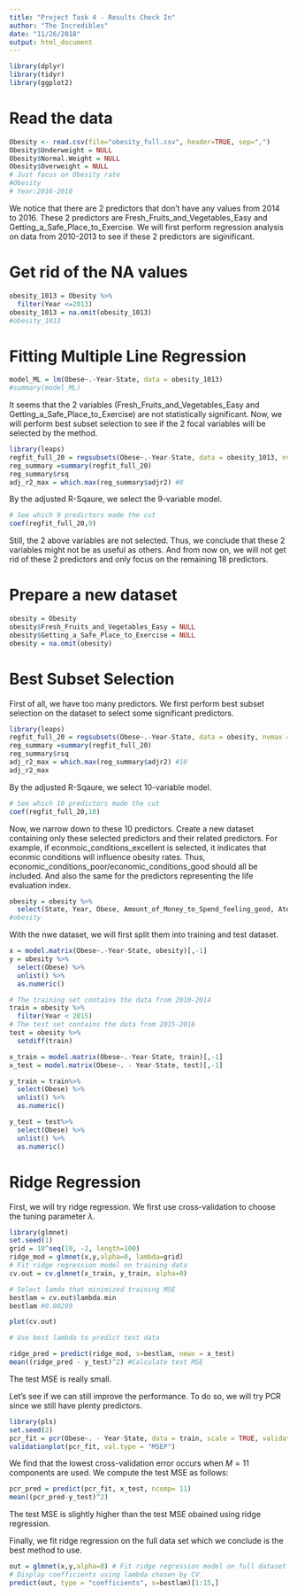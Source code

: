 ```yaml
---
title: "Project Task 4 - Results Check In"
author: "The Incredibles"
date: "11/26/2018"
output: html_document
---
```


```r
library(dplyr)
library(tidyr)
library(ggplot2)
```


# Read the data 
```r
Obesity <- read.csv(file="obesity_full.csv", header=TRUE, sep=",")
Obesity$Underweight = NULL
Obesity$Normal.Weight = NULL
Obesity$Overweight = NULL
# Just focus on Obesity rate 
#Obesity
# Year:2016-2010
```

We notice that there are 2 predictors that don't have any values from 2014 to 2016. These 2 predictors are Fresh_Fruits_and_Vegetables_Easy and Getting_a_Safe_Place_to_Exercise. We will first perform regression analysis on data from 2010-2013 to see if these 2 predictors are siginificant. 

# Get rid of the NA values
```r
obesity_1013 = Obesity %>%
  filter(Year <=2013)
obesity_1013 = na.omit(obesity_1013)
#obesity_1013
```

# Fitting Multiple Line Regression
```r
model_ML = lm(Obese~.-Year-State, data = obesity_1013)
#summary(model_ML)
```

It seems that the 2 variables (Fresh_Fruits_and_Vegetables_Easy and Getting_a_Safe_Place_to_Exercise) are not statistically significant. Now, we will perform best subset selection to see if the 2 focal variables will be selected by the method. 

```r
library(leaps)
regfit_full_20 = regsubsets(Obese~.-Year-State, data = obesity_1013, nvmax = 20)
reg_summary =summary(regfit_full_20)
reg_summary$rsq
adj_r2_max = which.max(reg_summary$adjr2) #8
```

By the adjusted R-Sqaure, we select the 9-variable model. 

```r
# See which 9 predictors made the cut
coef(regfit_full_20,9)
```

Still, the 2 above variables are not selected. Thus, we conclude that these 2 variables might not be as useful as others. And from now on, we will not get rid of these 2 predictors and only focus on the remaining 18 predictors. 

# Prepare a new dataset
```r
obesity = Obesity
obesity$Fresh_Fruits_and_Vegetables_Easy = NULL
obesity$Getting_a_Safe_Place_to_Exercise = NULL
obesity = na.omit(obesity)
```

# Best Subset Selection 
First of all, we have too many predictors. We first perform best subset selection on the dataset to select some significant predictors.
```r
library(leaps)
regfit_full_20 = regsubsets(Obese~.-Year-State, data = obesity, nvmax = 20)
reg_summary =summary(regfit_full_20)
reg_summary$rsq
adj_r2_max = which.max(reg_summary$adjr2) #10
adj_r2_max
```

By the adjusted R-Sqaure, we select 10-variable model. 
```r
# See which 10 predictors made the cut
coef(regfit_full_20,10)
```

Now, we narrow down to these 10 predictors. Create a new dataset containing only these selected predictors and their related predictors. For example, if econmoic_conditions_excellent is selected, it indicates that econmic conditions will influence obesity rates. Thus, economic_conditions_poor/economic_conditions_good should all be included. And also the same for the predictors representing the life evaluation index.

```r
obesity = obesity %>% 
  select(State, Year, Obese, Amount_of_Money_to_Spend_feeling_good, Ate_Healthy_Yesterday, Elevated_Disease_Burden, Economic_Conditions_Excellent, Economic_Conditions_Good, Economic_Conditions_Onlyfair, Economic_Conditions_Poor, Have_Diabetes_Yes, Have_High_Blood_Pressure, Life_Evaluation_Index_Struggling, Life_Evaluation_Index_Sufferingg, Life_Evaluation_Index_Thriving, Standard_of_Living_Satisfied, Visited_Dentist_Last_12_Months)
#obesity
```

With the nwe dataset, we will first split them into training and test dataset. 

```r
x = model.matrix(Obese~.-Year-State, obesity)[,-1]
y = obesity %>%
  select(Obese) %>%
  unlist() %>%
  as.numeric()

# The training set contains the data from 2010-2014
train = obesity %>%
  filter(Year < 2015)
# The test set contains the data from 2015-2016
test = obesity %>% 
  setdiff(train)

x_train = model.matrix(Obese~.-Year-State, train)[,-1]
x_test = model.matrix(Obese~. - Year-State, test)[,-1]

y_train = train%>%
  select(Obese) %>%
  unlist() %>%
  as.numeric()

y_test = test%>%
  select(Obese) %>%
  unlist() %>%
  as.numeric()
```

# Ridge Regression 
First, we will try ridge regression. We first use cross-validation to choose the tuning parameter $\lambda$.
```r
library(glmnet)
set.seed(1)
grid = 10^seq(10, -2, length=100)
ridge_mod = glmnet(x,y,alpha=0, lambda=grid)
# Fit ridge regression model on training data
cv.out = cv.glmnet(x_train, y_train, alpha=0)

# Select lamda that minimized training MSE
bestlam = cv.out$lambda.min
bestlam #0.00289

```

```r
plot(cv.out)
```

```r
# Use best lambda to predict test data

ridge_pred = predict(ridge_mod, s=bestlam, newx = x_test)
mean((ridge_pred - y_test)^2) #Calculate test MSE
```

The test MSE is really small. 

Let's see if we can still improve the performance. To do so, we will try PCR since we still have plenty predictors. 
```r
library(pls)
set.seed(2)
pcr_fit = pcr(Obese~. - Year-State, data = train, scale = TRUE, validation = "CV")
validationplot(pcr_fit, val.type = "MSEP")
```

We find that the lowest cross-validation error occurs when $M=11$ components are used. We compute the test MSE as follows: 
```r
pcr_pred = predict(pcr_fit, x_test, ncomp= 11)
mean((pcr_pred-y_test)^2)
```

The test MSE is slightly higher than the test MSE obained using ridge regression. 

Finally, we fit ridge regression on the full data set which we conclude is the best method to use. 
```r
out = glmnet(x,y,alpha=0) # Fit ridge regression model on full dataset
# Display coefficients using lambda chosen by CV
predict(out, type = "coefficients", s=bestlam)[1:15,]
```


